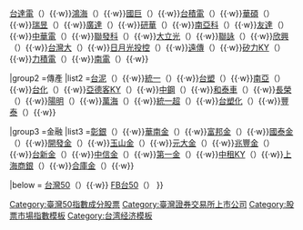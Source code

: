 {{Navbox
|name  = 臺灣50指數成分股票
|state = {{{state|autocollapse}}}
|title = [[臺灣50指數|臺灣50指數成分股票]]

|group1 =科技
|list1 =[[聯華電子|聯電]]（{{twse|2303}}）{{·w}}[[台達電子|台達電]]（{{twse|2308}}）{{·w}}[[鴻海精密|鴻海]]（{{twse|2317}}）{{·w}}[[國巨]]（{{twse|2327}}）{{·w}}[[台灣積體電路製造|台積電]]（{{twse|2330}}）{{·w}}[[華碩]]（{{twse|2357}}）{{·w}}[[瑞昱半導體|瑞昱]]（{{twse|2379}}）{{·w}}[[廣達電腦|廣達]]（{{twse|2382}}）{{·w}}[[研華科技|研華]]（{{twse|2395}}）{{·w}}[[南亞科技|南亞科]]（{{twse|2408}}）{{·w}}[[友達光電|友達]]（{{twse|2409}}）{{·w}}[[中華電信|中華電]]（{{twse|2412}}）{{·w}}[[聯發科技|聯發科]]（{{twse|2454}}）{{·w}}[[大立光電|大立光]]（{{twse|3008}}）{{·w}}[[聯詠科技|聯詠]]（{{twse|3034}}）{{·w}}[[欣興電子|欣興]]（{{twse|3037}}）{{·w}}[[台灣大哥大|台灣大]]（{{twse|3045}}）{{·w}}[[日月光半導體|日月光投控]]（{{twse|3711}}）{{·w}}[[遠傳電信|遠傳]]（{{twse|4904}}）{{·w}}[[矽力杰股份有限公司|矽力KY]]（{{twse|6415}}）{{·w}}[[力積電]]（{{twse|6770}}）{{·w}}[[南亞電路板|南電]]（{{twse|8046}}）{{·w}}

|group2 =傳產
|list2 =[[台灣水泥|台泥]]（{{twse|1101}}）{{·w}}[[統一企業|統一]]（{{twse|1216}}）{{·w}}[[台塑企業|台塑]]（{{twse|1301}}）{{·w}}[[南亞塑膠|南亞]]（{{twse|1303}}）{{·w}}[[台灣化學纖維|台化]]（{{twse|1326}}）{{·w}}[[亞德客國際集團|亞德客KY]]（{{twse|1590}}）{{·w}}[[中國鋼鐵|中鋼]]（{{twse|2002}}）{{·w}}[[和泰汽車|和泰車]]（{{twse|2207}}）{{·w}}[[長榮海運|長榮]]（{{twse|2603}}）{{·w}}[[陽明海運|陽明]]（{{twse|2609}}）{{·w}}[[萬海航運|萬海]]（{{twse|2615}}）{{·w}}[[統一超商|統一超]]（{{twse|2912}}）{{·w}}[[台塑石化|台塑化]]（{{twse|6505}}）{{·w}}[[豐泰企業|豐泰]]（{{twse|9910}}）{{·w}}

|group3 =金融
|list3 =[[彰化銀行|彰銀]]（{{twse|2801}}）{{·w}}[[華南金融控股|華南金]]（{{twse|2880}}）{{·w}}[[富邦金融控股|富邦金]]（{{twse|2881}}）{{·w}}[[國泰金融控股|國泰金]]（{{twse|2882}}）{{·w}}[[中華開發金融控股|開發金]]（{{twse|2883}}）{{·w}}[[玉山金融控股|玉山金]]（{{twse|2884}}）{{·w}}[[元大金融控股|元大金]]（{{twse|2885}}）{{·w}}[[兆豐金融控股|兆豐金]]（{{twse|2886}}）{{·w}}[[台新金融控股|台新金]]（{{twse|2887}}）{{·w}}[[中國信託金融控股|中信金]]（{{twse|2891}}）{{·w}}[[第一金融控股|第一金]]（{{twse|2892}}）{{·w}}[[中租控股|中租KY]]（{{twse|5871}}）{{·w}}[[上海商業儲蓄銀行|上海商銀]]（{{twse|5876}}）{{·w}}[[合作金庫商業銀行|合庫金]]（{{twse|5880}}）{{·w}}

|below = [[元大寶來台灣卓越50證券投資信託基金|台灣50]]（{{twse|0050}}）{{·w}} [[富邦台灣采吉50基金|FB台50]]（{{twse2|006208}}）
}}

[[Category:臺灣50指數成分股票]]
[[Category:臺灣證券交易所上市公司]]
<noinclude>[[Category:股票市場指數模板]]
[[Category:台湾经济模板]]</noinclude>